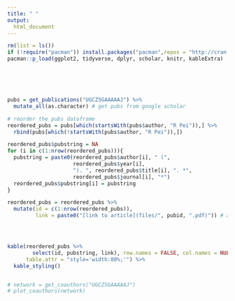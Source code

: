 ```yaml
---
title: " "
output:
  html_document
---
```


```r
rm(list = ls())
if (!require("pacman")) install.packages("pacman",repos = "http://cran.us.r-project.org")
pacman::p_load(ggplot2, tidyverse, dplyr, scholar, knitr, kableExtra)
```
<br>
<br>
<br>

```r
pubs = get_publications("UGCZ5GAAAAAJ") %>%
  mutate_all(as.character) # get pubs from google scholar

# reorder the pubs dataframe
reordered_pubs = pubs[which(startsWith(pubs$author, "R Pei")),] %>% 
  rbind(pubs[which(!startsWith(pubs$author, "R Pei")),])

reordered_pubs$pubstring = NA
for (i in c(1:nrow(reordered_pubs))){
  pubstring = paste0(reordered_pubs$author[i], " (",
                     reordered_pubs$year[i],
                     "). ", reordered_pubs$title[i], ". *",
                     reordered_pubs$journal[i], "*")
  reordered_pubs$pubstring[i] = pubstring
}

reordered_pubs = reordered_pubs %>%
  mutate(id = c(1:nrow(reordered_pubs)),
         link = paste0("[link to article](files/", pubid, ".pdf)")) # add links to publications




kable(reordered_pubs %>%
        select(id, pubstring, link), row.names = FALSE, col.names = NULL,
      table.attr = "style='width:80%;'") %>%
  kable_styling()


# network = get_coauthors("UGCZ5GAAAAAJ")
# plot_coauthors(network)
```

